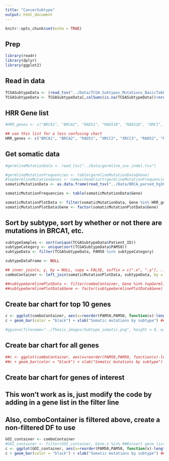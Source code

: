 ```yaml
---
title: "CancerSubtype"
output: html_document
---
```


```r
knitr::opts_chunk$set(echo = TRUE)
```

## Prep

```r
library(readr)
library(dplyr)
library(ggplot2)
```

## Read in data

```r
TCGASubtypeData <- (read_tsv("../Data/TCGA_Subtypes_Mutations_BasicTabFormatted.txt"))
TCGASubtypeData <- TCGASubtypeData[,colSums(is.na(TCGASubtypeData))<nrow(TCGASubtypeData)]
```

## HRR Gene list

```r
#HRR_genes <- c("BRCA1", "BRCA2", "RAD51", "RAD51B", "RAD51D", "DMC1", "XRCC2", "XRCC3", "RAD52", "RAD54L", "RAD54B", "SHFM1", "RAD50", "MRE11A", "NBN", "RBBP8", "MUS81", "EME1", "EME2", "GIYD1", "GIYD2", "GEN1")

## use this list for a less confusing chart
HRR_genes <- c("BRCA1", "BRCA2", "RAD51", "XRCC2", "XRCC3", "RAD52", "RAD54B", "SHFM1", "RAD50", "MRE11A", "NBN", "RBBP8", "EME1", "EME2", "GIYD1", "GIYD2")
```

## Get somatic data

```r
#germlineMutationData <- read_tsv("../Data/germline_snv_indel.tsv")

#germlineMutationFrequencies <- table(germlineMutationData$Gene)
#topGermlineMutationGenes <- names(head(sort(germlineMutationFrequencies, decreasing=TRUE), n=8))
somaticMutationData <- as.data.frame(read_tsv("../Data/BRCA_parsed_hg38.txt"))

somaticMutationFrequencies <- table(somaticMutationData$Gene)

somaticMutationPlotData <- filter(somaticMutationData, Gene %in% HRR_genes)
somaticMutationPlotData$Gene <- factor(somaticMutationPlotData$Gene)
```

## Sort by subtype, sort by whether or not there are mutations in BRCA1, etc.

```r
subtypeSamples <- sort(unique(TCGASubtypeData$Patient_ID))
subtypeCategory <- unique(sort(TCGASubtypeData$PAM50))
subtypeData <- filter(TCGASubtypeData, PAM50 %in% subtypeCategory)

subtypeDataFrame <- NULL

## inner_join(x, y, by = NULL, copy = FALSE, suffix = c(".x", ".y"), ...)
comboContainer <- left_join(somaticMutationPlotData, subtypeData, by = c("Sample" = "Patient_ID"))

##subtypeGermlinePlotData <- filter(comboContainer, Gene %in% topGermlineMutationGenes)
##subtypeGermlinePlotData$Gene <- factor(subtypeGermlinePlotData$Gene)
```

## Create bar chart for top 10 genes

```r
c <- ggplot(comboContainer, aes(x=reorder(PAM50,PAM50, function(x)-length(x)), fill=Gene.x))
c + geom_bar(color = "black") + xlab("Somatic mutations by subtype") ###+ scale_fill_brewer()

#ggsave(filename="../Thesis_images/Subtype_somatic.png", height = 8, width = 9, units = "in")
```

## Create bar chart for all genes

```r
##c <- ggplot(comboContainer, aes(x=reorder(PAM50,PAM50, function(x)-length(x)), fill=Gene.x))
##c + geom_bar(color = "black") + xlab("Somatic mutations by subtype") 
```

## Create bar chart for genes of interest 
############# 
## This won't work as is, just modify the code by adding in a gene list in the filter line
## Also, comboContainer is filtered above, create a non-filtered DF to use
#############  

```r
GOI_container <- comboContainer
#GOI_container <- filter(GOI_container, Gene.x %in% ###insert gene list of choice###  )
c <- ggplot(GOI_container, aes(x=reorder(PAM50,PAM50, function(x)-length(x)), fill=Gene.x))
c + geom_bar(color = "black") + xlab("Somatic mutations by subtype") ###+ scale_fill_brewer()
```

